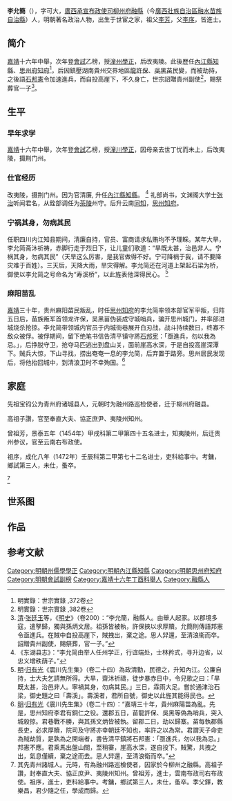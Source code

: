 '''李允簡'''（{{bd|1502年||1551年|catIdx=}}），字可大，[[廣西承宣布政使司|廣西承宣布政使司]][[柳州府|柳州府]][[融縣|融縣]]（今[[廣西壯族自治區|廣西壯族自治區]][[融水苗族自治縣|融水苗族自治縣]]）人，明朝著名政治人物，出生于世宦之家，祖父[[李芳_(融縣)|李芳]]，父[[李序|李序]]，皆進士。

==简介==
[[嘉靖|嘉靖]]十六年中舉，次年登[[會試|會試]]乙榜，授[[潼州|潼州]][[學正|學正]]，后改夷陵。此後歷任[[內江縣|內江縣]][[知縣|知縣]]、[[思州府|思州府]][[知府|知府]]<ref>明實錄：世宗實錄 ,372卷</ref>，后因鎮壓湖南貴州交界地區[[龍許保|龍許保]]、[[吳黑苗|吳黑苗]]民變，而被劫持，之後語[[石邦憲|石邦憲]]令加速進兵，而自投高崖下，不久身亡，世宗詔贈貴州副使<ref>明實錄：世宗實錄 ,382卷</ref>，賜祭葬官一子<ref>[[清|清]]·[[张廷玉|张廷玉]]等，《[[明史|明史]]》（卷200）：“李允簡，融縣人。由舉人起家。以郡境多寇，遣孥歸，獨與孫炳文居。祖孫皆被執，許保挾以求厚贖。允簡則傳語邦憲令亟進兵。在賊中自投高崖下，賊拽出，棄之途。思人舁還，至清浪衞而卒。詔贈貴州副使，賜祭葬，官一子。”</ref>。

==生平==
===早年求学===
[[嘉靖|嘉靖]]十六年中舉，次年登[[會試|會試]]乙榜，授[[潼川|潼川]][[學正|學正]]，因母亲去世丁忧而未上，后改夷陵，摄荆门州。

===仕官经历===
改夷陵，摄荆门州。因为官清廉, 升任[[內江縣|內江縣]][[知縣|知縣]]。
<ref>《东湖县志》：“李允简由举人任州学正，行谊端处，士林矜式，寻升边省，以忠义增秩荫子。”</ref>
礼部尚书，文渊阁大学士[[张治|张治]]听闻君名，从銓部调任为[[茶陵|茶陵]]州守。后升云南[[同知|同知]]，[[思州|思州]][[知府|知府]]。

===宁祸其身，勿病其民===
任职四川内江知县期间，清廉自持，官员、富商请求私贿均不予理睬。某年大旱，李允简斋沐祈祷，赤脚行走于烈日下，让儿童们歌道：“旱既太甚，治邑非人。宁祸其身，勿病其民”（天旱这么厉害，是我官做得不好。宁可降祸于我，请不要降灾难于百姓）。三天后，天降大雨，旱灾得解。李允简还在河道上架起石梁为桥，御使以李允简之号命名为“寿溪桥”，以此旌表他深得民心。
<ref>[[明|明]]·[[归有光|归有光]]《震川先生集》（卷二十四）為政清勤，民德之，升知內江。公廉自持，士大夫乞請無所得。大旱，齋沐祈禱，徒步暴赤日中，令兒歌之曰：「旱既太甚，治邑非人。寧禍其身，勿病其民。」三日，霖雨大足。嘗於通津治石梁，御史題之曰「壽溪」。壽溪者，君所自號，御史以此旌其能得民也。</ref>

===麻阳苗乱===
[[嘉靖|嘉靖]]三十年，贵州麻阳苗民叛乱，时任[[思州|思州]][[知府|知府]]的李允简率领本部官军平叛，归阵五日后，苗族叛军首领龙许保，吴黑苗伪装成守城哨兵，骗开思州城门，并率部进城烧杀抢掠。李允简带领城内官员于内城街巷展开白刃战，战斗持续数日，终寡不敌众被俘。被俘期间，留下绝笔书信告清平镇守將[[石邦宪|石邦宪]]：「亟進兵，勿以我為忌。」，后挣脱守卫，抢夺马匹逃出到盘山关，面前崖高水深，于是自投高崖深潭下。贼兵大惊，下山寻找，捞出奄奄一息的李允简，后弃置于路旁。思州居民发现后，将他抬回城中，到清浪卫时不幸殉国。<ref>[[明|明]]·[[归有光|归有光]]《震川先生集》（卷二十四）：“嘉靖三十年，貴州麻陽苗為亂。先是，思州知府李君有銅仁之役。還郡五日，苗龍許保、吳黑等偽為哨兵，突入城殺掠。君巷戰不勝，與其孫文炳皆被執。留郡二日，劫以歸寨。苗每執郡縣長吏，必求厚贖，院司及守將亦幸朝廷不知也，率許之以為常。君謂天子命吏為賊劫質，是孰為之開端者，書告清平鎮將石邦憲：「亟進兵，勿以我為忌。」邦憲不應。君乘馬出盤山關，至稍寨，崖高水深，遂自投下。賊驚，共拽之出，氣息僅續，棄之途而去。思人舁還，至清浪衛而卒。”</ref>

==家庭==
先祖宝钧公为青州府诸城县人，元朝时为融州路巡检使者，迁于柳州府融县。

高祖子讚，官至奉直大夫、協正庶尹、夷陵州知州。

曾祖芳，景泰五年（1454年）甲戌科第二甲第四十五名进士，知夷陵州，后迁贵州参议，官至云南右布政使。

祖序，成化八年（1472年）壬辰科第二甲第七十二名进士，吏科給事中。考鏞，鄉試第三人，未仕，蚤卒。

<ref>其先青州諸城人。元時，有為融州路巡檢使者，因家於今柳州之融縣。高祖子讚，封奉直大夫、協正庶尹、夷陵州知州。曾祖芳，進士，雲南布政司右布政使。祖序，進士，吏科給事中。考鏞，鄉試第三人，未仕，蚤卒。季父鐸，教樂昌，君少隨之任，學成而歸。</ref>

==世系图==

==作品==

==参考文献==
{{reflist}}
{{DEFAULTSORT:Li李}}
[[Category:明朝州儒學學正|Category:明朝州儒學學正]]
[[Category:明朝內江縣知縣|Category:明朝內江縣知縣]]
[[Category:明朝思州府知府|Category:明朝思州府知府]]
[[Category:明朝會試副榜|Category:明朝會試副榜]]
[[Category:嘉靖十六年丁酉科舉人|Category:嘉靖十六年丁酉科舉人]]
[[Category:融縣人|Category:融縣人]]